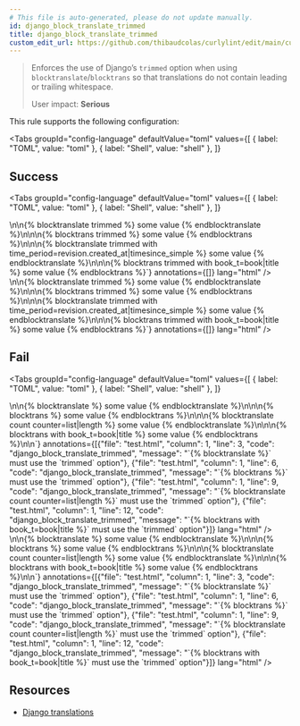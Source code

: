 ```yaml
---
# This file is auto-generated, please do not update manually.
id: django_block_translate_trimmed
title: django_block_translate_trimmed
custom_edit_url: https://github.com/thibaudcolas/curlylint/edit/main/curlylint/rules/django_block_translate_trimmed/django_block_translate_trimmed.py
---
```



> Enforces the use of Django’s `trimmed` option when using `blocktranslate`/`blocktrans` so that translations do not contain leading or trailing whitespace.
>
> User impact: **Serious**

This rule supports the following configuration:

<Tabs
  groupId="config-language"
  defaultValue="toml"
  values={[
    { label: "TOML", value: "toml" },
    { label: "Shell", value: "shell" },
  ]}
>
  <TabItem value="toml">
    <CodeSnippet
      snippet={`# Template tags of blocktranslate or blocktrans must use the trimmed option\ndjango_block_translate_trimmed = true`}
      annotations={[]}
      lang="toml"
    />
  </TabItem>
  <TabItem value="shell">
    <CodeSnippet
      snippet={`# Template tags of blocktranslate or blocktrans must use the trimmed option\ncurlylint --rule 'django_block_translate_trimmed: true' .`}
      annotations={[]}
      lang="shell"
    />
  </TabItem>
</Tabs>

## Success

<Tabs
  groupId="config-language"
  defaultValue="toml"
  values={[
    { label: "TOML", value: "toml" },
    { label: "Shell", value: "shell" },
  ]}
>
  <TabItem value="toml">
    <CodeSnippet
      snippet={`<!-- Good: Using blocktranslate with trimmed -->\n<!-- django_block_translate_trimmed = true -->\n{% blocktranslate trimmed %} some value {% endblocktranslate %}\n<!-- Good: Using blocktrans with trimmed -->\n<!-- django_block_translate_trimmed = true -->\n{% blocktrans trimmed %} some value {% endblocktrans %}\n<!-- Good: Using blocktranslate with trimmed and other options -->\n<!-- django_block_translate_trimmed = true -->\n{% blocktranslate trimmed with time_period=revision.created_at|timesince_simple %} some value {% endblocktranslate %}\n<!-- Good: Using blocktrans with other options -->\n<!-- django_block_translate_trimmed = true -->\n{% blocktrans trimmed with book_t=book|title %} some value {% endblocktrans %}`}
      annotations={[]}
      lang="html"
    />
  </TabItem>
  <TabItem value="shell">
    <CodeSnippet
      snippet={`<!-- Good: Using blocktranslate with trimmed -->\n<!-- curlylint --rule 'django_block_translate_trimmed: true' . -->\n{% blocktranslate trimmed %} some value {% endblocktranslate %}\n<!-- Good: Using blocktrans with trimmed -->\n<!-- curlylint --rule 'django_block_translate_trimmed: true' . -->\n{% blocktrans trimmed %} some value {% endblocktrans %}\n<!-- Good: Using blocktranslate with trimmed and other options -->\n<!-- curlylint --rule 'django_block_translate_trimmed: true' . -->\n{% blocktranslate trimmed with time_period=revision.created_at|timesince_simple %} some value {% endblocktranslate %}\n<!-- Good: Using blocktrans with other options -->\n<!-- curlylint --rule 'django_block_translate_trimmed: true' . -->\n{% blocktrans trimmed with book_t=book|title %} some value {% endblocktrans %}`}
      annotations={[]}
      lang="html"
    />
  </TabItem>
</Tabs>

## Fail

<Tabs
  groupId="config-language"
  defaultValue="toml"
  values={[
    { label: "TOML", value: "toml" },
    { label: "Shell", value: "shell" },
  ]}
>
  <TabItem value="toml">
    <CodeSnippet
      snippet={`<!-- Bad: Using blocktranslate without trimmed -->\n<!-- django_block_translate_trimmed = true -->\n{% blocktranslate %} some value {% endblocktranslate %}\n<!-- Bad: Using blocktrans without trimmed -->\n<!-- django_block_translate_trimmed = true -->\n{% blocktrans %} some value {% endblocktrans %}\n<!-- Bad: Using blocktranslate without trimmed but with other options -->\n<!-- django_block_translate_trimmed = true -->\n{% blocktranslate count counter=list|length %}
 some value
{% endblocktranslate %}\n<!-- Bad: Using blocktrans without trimmed but with other options -->\n<!-- django_block_translate_trimmed = true -->\n{% blocktrans with book_t=book|title %}
some value
{% endblocktrans %}\n\n`}
      annotations={[{"file": "test.html", "column": 1, "line": 3, "code": "django_block_translate_trimmed", "message": "`{% blocktranslate %}` must use the `trimmed` option"}, {"file": "test.html", "column": 1, "line": 6, "code": "django_block_translate_trimmed", "message": "`{% blocktrans %}` must use the `trimmed` option"}, {"file": "test.html", "column": 1, "line": 9, "code": "django_block_translate_trimmed", "message": "`{% blocktranslate count counter=list|length %}` must use the `trimmed` option"}, {"file": "test.html", "column": 1, "line": 12, "code": "django_block_translate_trimmed", "message": "`{% blocktrans with book_t=book|title %}` must use the `trimmed` option"}]}
      lang="html"
    />
  </TabItem>
  <TabItem value="shell">
    <CodeSnippet
      snippet={`<!-- Bad: Using blocktranslate without trimmed -->\n<!-- curlylint --rule 'django_block_translate_trimmed: true' . -->\n{% blocktranslate %} some value {% endblocktranslate %}\n<!-- Bad: Using blocktrans without trimmed -->\n<!-- curlylint --rule 'django_block_translate_trimmed: true' . -->\n{% blocktrans %} some value {% endblocktrans %}\n<!-- Bad: Using blocktranslate without trimmed but with other options -->\n<!-- curlylint --rule 'django_block_translate_trimmed: true' . -->\n{% blocktranslate count counter=list|length %}
 some value
{% endblocktranslate %}\n<!-- Bad: Using blocktrans without trimmed but with other options -->\n<!-- curlylint --rule 'django_block_translate_trimmed: true' . -->\n{% blocktrans with book_t=book|title %}
some value
{% endblocktrans %}\n\n`}
      annotations={[{"file": "test.html", "column": 1, "line": 3, "code": "django_block_translate_trimmed", "message": "`{% blocktranslate %}` must use the `trimmed` option"}, {"file": "test.html", "column": 1, "line": 6, "code": "django_block_translate_trimmed", "message": "`{% blocktrans %}` must use the `trimmed` option"}, {"file": "test.html", "column": 1, "line": 9, "code": "django_block_translate_trimmed", "message": "`{% blocktranslate count counter=list|length %}` must use the `trimmed` option"}, {"file": "test.html", "column": 1, "line": 12, "code": "django_block_translate_trimmed", "message": "`{% blocktrans with book_t=book|title %}` must use the `trimmed` option"}]}
      lang="html"
    />
  </TabItem>
</Tabs>

## Resources

- [Django translations](https://docs.djangoproject.com/en/stable/topics/i18n/translation/)
